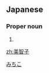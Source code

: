 ==Japanese==
{{ja-kanjitab|美|智|子}}

===Proper noun===
{{ja-pos|proper|みちこ}}

# {{given name|female|lang=ja|sort=みちこ}}

[[Category:Japanese female given names|みちこ]]

[[zh:美智子]]
